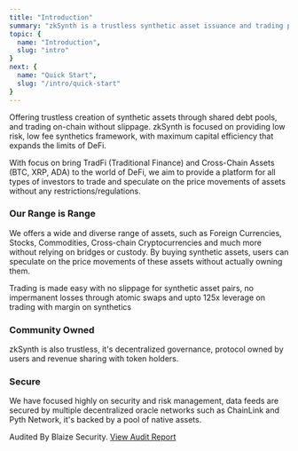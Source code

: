 ```yaml
---
title: "Introduction"
summary: "zkSynth is a trustless synthetic asset issuance and trading protocol that enables users to trade without slippage on chain."
topic: {
  name: "Introduction",
  slug: "intro"
}
next: {
  name: "Quick Start",
  slug: "/intro/quick-start"   
}
---
```


Offering trustless creation of synthetic assets through shared debt pools, and trading on-chain without slippage. zkSynth is focused on providing low risk, low fee synthetics framework, with maximum capital efficiency that expands the limits of DeFi.

With focus on bring TradFi (Traditional Finance) and Cross-Chain Assets (BTC, XRP, ADA) to the world of DeFi, we aim to provide a platform for all types of investors to trade and speculate on the price movements of assets without any restrictions/regulations. 

### Our Range is Range

We offers a wide and diverse range of assets, such as Foreign Currencies, Stocks, Commodities, Cross-chain Cryptocurrencies and much more without relying on bridges or custody. By buying synthetic assets, users can speculate on the price movements of these assets without actually owning them.

Trading is made easy with no slippage for synthetic asset pairs, no impermanent losses through atomic swaps and upto 125x leverage on trading with margin on synthetics 

### Community Owned

zkSynth is also trustless, it's decentralized governance, protocol owned by users and revenue sharing with token holders.

### Secure

We have focused highly on security and risk management, data feeds are secured by multiple decentralized oracle networks such as ChainLink and Pyth Network, it's backed by a pool of native assets.

Audited By Blaize Security. <a href="https://blaize.tech/clients/smart-contract-security-audit-for-synthex/" target="_blank">View Audit Report</a>
